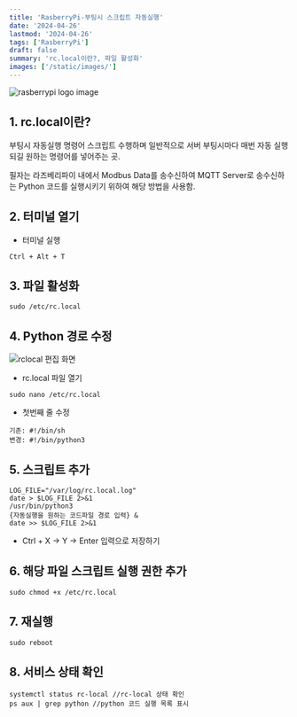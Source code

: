 ```yaml
---
title: 'RasberryPi-부팅시 스크립트 자동실행'
date: '2024-04-26'
lastmod: '2024-04-26'
tags: ['RasberryPi']
draft: false
summary: 'rc.local이란?, 파일 활성화'
images: ['/static/images/']
---
```


![rasberrypi logo image](/static/images/rasberrypi/rasberrypi-logo.svg)

<TOCInline toc={props.toc} exclude="Introduction" />

## 1. rc.local이란?

부팅시 자동실행 명령어 스크립트 수행하며 일반적으로 서버 부팅시마다 매번 자동 실행되길 원하는 명령어를 넣어주는 곳.

필자는 라즈베리파이 내에서 Modbus Data를 송수신하여 MQTT Server로 송수신하는 Python 코드를 실행시키기 위하여 해당 방법을 사용함.

## 2. 터미널 열기

- 터미널 실행

```
Ctrl + Alt + T
```

## 3. 파일 활성화

```
sudo /etc/rc.local
```

## 4. Python 경로 수정

![rclocal 편집 화면](/static/images/rasberrypi/rasberrypi-rclocal.png)

- rc.local 파일 열기

```
sudo nano /etc/rc.local
```

- 첫번째 줄 수정

```
기존: #!/bin/sh
변경: #!/bin/python3
```

## 5. 스크립트 추가

```
LOG_FILE="/var/log/rc.local.log"
date > $LOG_FILE 2>&1
/usr/bin/python3
{자동실행을 원하는 코드파일 경로 입력} &
date >> $LOG_FILE 2>&1
```

- Ctrl + X -> Y -> Enter 입력으로 저장하기

## 6. 해당 파일 스크립트 실행 권한 추가

```
sudo chmod +x /etc/rc.local
```

## 7. 재실행

```
sudo reboot
```

## 8. 서비스 상태 확인

```
systemctl status rc-local //rc-local 상태 확인
ps aux | grep python //python 코드 실행 목록 표시
```
